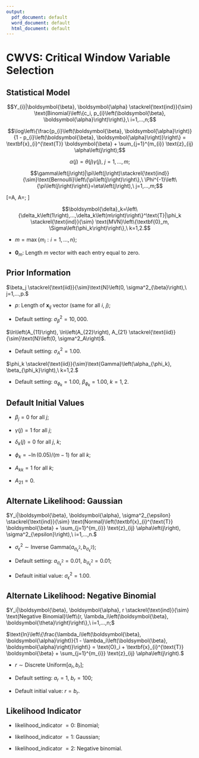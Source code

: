 ```yaml
---
output:
  pdf_document: default
  word_document: default
  html_document: default
---
```

# CWVS: Critical Window Variable Selection

## Statistical Model
$$Y_{i}|\boldsymbol{\beta}, \boldsymbol{\alpha} \stackrel{\text{ind}}{\sim} \text{Binomial}\left\{c_i, p_{i}\left(\boldsymbol{\beta}, \boldsymbol{\alpha}\right)\right\},\ i=1,...,n;$$

$$\log\left\{\frac{p_{i}\left(\boldsymbol{\beta}, \boldsymbol{\alpha}\right)}{1 - p_{i}\left(\boldsymbol{\beta}, \boldsymbol{\alpha}\right)}\right\} = \textbf{x}_{i}^{\text{T}} \boldsymbol{\beta} + \sum_{j=1}^{m_{i}} \text{z}_{ij} \alpha\left(j\right);$$

$$\alpha\left(j\right)=\theta\left(j\right)\gamma\left(j\right),\ j=1,...,m;$$

$$\gamma\left(j\right)|\pi\left(j\right)\stackrel{\text{ind}}{\sim}\text{Bernoulli}\left\{\pi\left(j\right)\right\},\ \Phi^{-1}\left\{\pi\left(j\right)\right\}=\eta\left(j\right),\ j=1,...,m;$$

\[\left[\begin{array}{c}
\theta\left(j\right)  \\
\eta\left(j\right) \end{array}\right]=A\left[\begin{array}{c}
\delta_1\left(j\right)  \\
\delta_2\left(j\right) \end{array}\right],\ A=\left[\begin{array}{cc}
A_{11} & 0  \\
A_{21} & A_{22} \end{array}\right];
\]


$$\boldsymbol{\delta}_k=\left\{\delta_k\left(1\right),...,\delta_k\left(m\right)\right\}^\text{T}|\phi_k \stackrel{\text{ind}}{\sim} \text{MVN}\left\{\textbf{0}_m, \Sigma\left(\phi_k\right)\right\},\ k=1,2.$$

* $m = \max\left\{m_{i}: i=1,...,n\right\};$

* $\boldsymbol{0}_m$: Length $m$ vector with each entry equal to zero.

## Prior Information
$\beta_j \stackrel{\text{iid}}{\sim}\text{N}\left(0, \sigma^2_{\beta}\right),\ j=1,...,p.$

* $p$: Length of $\textbf{x}_{ij}$ vector (same for all $i$, $j$);

* Default setting: $\sigma^2_{\beta} = 10,000.$

$\ln\left(A_{11}\right), \ln\left(A_{22}\right), A_{21} \stackrel{\text{iid}}{\sim}\text{N}\left(0, \sigma^2_A\right)$.

* Default setting: $\sigma^2_A = 1.00.$

$\phi_k \stackrel{\text{iid}}{\sim}\text{Gamma}\left(\alpha_{\phi_k}, \beta_{\phi_k}\right),\ k=1,2.$

* Default setting: $\alpha_{\phi_k} = 1.00$, $\beta_{\phi_k} = 1.00,\ k=1,2.$

## Default Initial Values
* $\beta_j = 0$ for all $j$;

* $\gamma\left(j\right) = 1$ for all $j$;

* $\delta_{k}\left(j\right) = 0$ for all $j$, $k$;

* $\phi_k = -\ln\left(0.05\right)/\left(m - 1\right)$ for all $k$;

* $A_{kk} = 1$ for all $k$;

* $A_{21} = 0$.

## Alternate Likelihood: Gaussian
$Y_i|\boldsymbol{\beta}, \boldsymbol{\alpha}, \sigma^2_{\epsilon} \stackrel{\text{ind}}{\sim} \text{Normal}\left(\textbf{x}_{i}^{\text{T}} \boldsymbol{\beta} + \sum_{j=1}^{m_{i}} \text{z}_{ij} \alpha\left(j\right), \sigma^2_{\epsilon}\right),\ i=1,...,n.$

* $\sigma^2_{\epsilon} \sim \text{Inverse Gamma}\left(a_{\sigma^2_{\epsilon}}, b_{\sigma^2_{\epsilon}}\right);$ 

* Default setting: $a_{\sigma^2_{\epsilon}} = 0.01$, $b_{\sigma^2_{\epsilon}} = 0.01$; 

* Default initial value: $\sigma^2_{\epsilon} = 1.00$.

## Alternate Likelihood: Negative Binomial
$Y_i|\boldsymbol{\beta}, \boldsymbol{\alpha}, r \stackrel{\text{ind}}{\sim} \text{Negative Binomial}\left\{r, \lambda_i\left(\boldsymbol{\beta}, \boldsymbol{\theta}\right)\right\},\ i=1,...,n;$

$\text{ln}\left\{\frac{\lambda_i\left(\boldsymbol{\beta}, \boldsymbol{\alpha}\right)}{1 - \lambda_i\left(\boldsymbol{\beta}, \boldsymbol{\alpha}\right)}\right\} = \text{O}_i + \textbf{x}_{i}^{\text{T}} \boldsymbol{\beta} + \sum_{j=1}^{m_{i}} \text{z}_{ij} \alpha\left(j\right).$

* $r \sim \text{Discrete Uniform}\left[a_r, b_r\right];$ 

* Default setting: $a_r = 1$, $b_r = 100$; 

* Default initial value: $r = b_r$.

## Likelihood Indicator
* likelihood_indicator $= 0$: Binomial; 

* likelihood_indicator $= 1$: Gaussian;

* likelihood_indicator $= 2$: Negative binomial.
